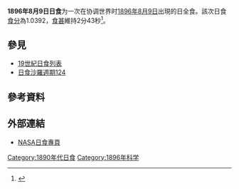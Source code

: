 {{Infobox Solar eclipse
| Year        = 1896
| Month       = 8
| Day         = 9
| Type        = 日全食
| Image       = SE1896Aug09T.png
| Image size  = 200px
| Image intro = 1896年8月9日日全食路徑圖
  <!--   日食資料   -->
| Gamma       = 0.6964
| Mag         = 1.0392
| Saros       = 124
| Saros total = 
| Saros seq   = 
  <!--     食甚     -->
| Duration    = 2分43秒
| Location    = 
| Coords      = 
| Width       = 182公里
  <!--   開始時間   -->
| Partial     = 
| Start type  = 
| Centre      = 
| Greatest    = 05:09:00
  <!--     倒數     -->
| hour        = 05
| minute      = 09
| second      = 00
| Duration_s  = 
}}
'''1896年8月9日日食'''为一次在协调世界时[[1896年|1896年]][[8月9日|8月9日]]出現的日全食。該次日食[[食分|食分]]為1.0392，[[食甚|食甚]]維持2分43秒<ref name="nasa_catalog_list">{{cite web |url=http://eclipse.gsfc.nasa.gov/SEcat5/SE1801-1900.html |title=Catalog of Solar Eclipses: 1801 to 1900 |language=en |publisher=[[NASA|NASA]] |accessdate=2009-07-26 |archiveurl=https://web.archive.org/web/20150112204733/http://eclipse.gsfc.nasa.gov/SEcat5/SE1801-1900.html |archivedate=2015-01-12 |deadurl=no }}</ref>。

== 參見 ==
{{日食主題}}
* [[19世紀日食列表|19世紀日食列表]]
* [[日食沙羅週期124|日食沙羅週期124]]

== 參考資料 ==
{{reflist}}

== 外部連結 ==
* [http://eclipse.gsfc.nasa.gov/solar.html NASA日食專頁]{{Wayback|url=http://eclipse.gsfc.nasa.gov/solar.html |date=20190108200537 }}{{en icon}}

{{日食}}

[[Category:1890年代日食|Category:1890年代日食]]
[[Category:1896年科学|Category:1896年科学]]


{{Eclipse-stub}}